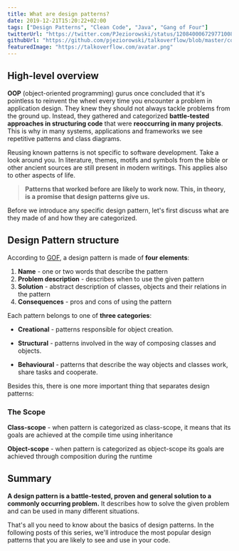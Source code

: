 ```yaml
---
title: What are design patterns?
date: 2019-12-21T15:20:22+02:00
tags: ["Design Patterns", "Clean Code", "Java", "Gang of Four"]
twitterUrl: "https://twitter.com/PJeziorowski/status/1208400067297710083"
githubUrl: "https://github.com/pjeziorowski/talkoverflow/blob/master/content/posts/what-are-design-patterns.mdx"
featuredImage: "https://talkoverflow.com/avatar.png"
---
```

## High-level overview
__OOP__ (object-oriented programming) gurus once concluded that it's pointless to reinvent the wheel
every time you encounter a problem in application design. They knew they should not always tackle problems from the ground up.
Instead, they gathered and categorized **battle-tested approaches in structuring code** that were **reoccurring in many projects**. This is why in many systems, applications and frameworks we see repetitive patterns and class diagrams.

Reusing known patterns is not specific to software development. Take a look around you. In literature, themes, motifs and symbols from the bible or other ancient sources are still present in modern writings. This applies also to other aspects of life.

> **Patterns that worked before are likely to work now. This, in theory, is a promise that design patterns give us.**

Before we introduce any specific design pattern, let's first discuss what are they made of and how they are categorized.

## Design Pattern structure
According to [GOF](https://www.amazon.com/Design-Patterns-Elements-Reusable-Object-Oriented/dp/0201633612), a design pattern is made of **four elements**:

1. **Name** - one or two words that describe the pattern
2. **Problem description** - describes when to use the given pattern
3. **Solution** - abstract description of classes, objects and their relations in the pattern
4. **Consequences** - pros and cons of using the pattern

Each pattern belongs to one of **three categories**:

- **Creational** - patterns responsible for object creation.

- **Structural** - patterns involved in the way of composing classes and objects.

- **Behavioural** - patterns that describe the way objects and classes work, share tasks and cooperate.

Besides this, there is one more important thing that separates design patterns:

### The Scope

**Class-scope** - when pattern is categorized as class-scope, it means that its goals are achieved at the compile time using inheritance

**Object-scope** - when pattern is categorized as object-scope its goals are achieved through composition during the runtime

## Summary
**A design pattern is a battle-tested, proven and general solution to a commonly occurring problem.** It describes how to solve the given problem and can be used in many different situations.

That's all you need to know about the basics of design patterns. In the following posts of this series, we'll introduce the most popular design patterns that you are likely to see and use in your code.